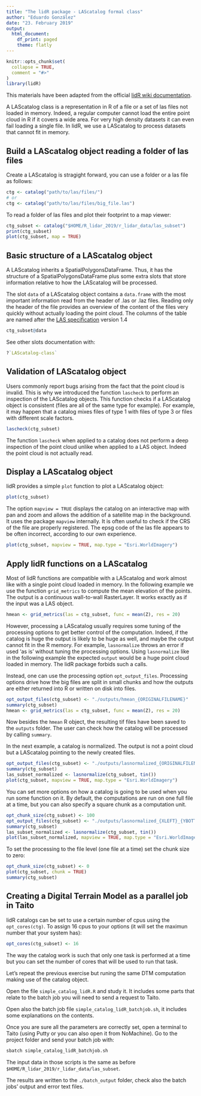 ```yaml
---
title: "The lidR package - LAScatalog formal class"
author: "Eduardo González"
date: "23. February 2019"
output:
  html_document:
    df_print: paged
    theme: flatly
---
```

```r
knitr::opts_chunk$set(
  collapse = TRUE,
  comment = "#>"
)
library(lidR)
```


This materials have been adapted from the official [lidR wiki documentation](https://github.com/Jean-Romain/lidR/wiki).

A LAScatalog class is a representation in R of a file or a set of las files not loaded in memory. Indeed, a regular computer cannot load the entire point cloud in R if it covers a wide area. For very high density datasets it can even fail loading a single file. In lidR, we use a LAScatalog to process datasets that cannot fit in memory.

## Build a LAScatalog object reading a folder of las files

Create a LAScatalog is stragight forward, you can use a folder or a las file as follows:
```r
ctg <- catalog("path/to/las/files/")
# or
ctg <- catalog("path/to/las/files/big_file.las")
```

To read a folder of las files and plot their footprint to a map viewer:
```r
ctg_subset <- catalog("$HOME/R_lidar_2019/r_lidar_data/las_subset")
print(ctg_subset)
plot(ctg_subset, map = TRUE)
```


## Basic structure of a LAScatalog object

A LAScatalog inherits a SpatialPolygonsDataFrame. Thus, it has the structure of a SpatialPolygonsDataFrame plus some extra slots that store information relative to how the LAScatalog will be processed.

The slot `data` of a LAScatalog object contains a `data.frame` with the most important information read from the header of .las or .laz files. Reading only the header of the file provides an overview of the content of the files very quickly without actually loading the point cloud. The columns of the table are named after the [LAS specification](http://www.asprs.org/wp-content/uploads/2010/12/LAS_1_4_r13.pdf) version 1.4

```r
ctg_subset@data
```


See other slots documentation with:
```r
?`LAScatalog-class`
```

## Validation of LAScatalog object

Users commonly report bugs arising from the fact that the point cloud is invalid. This is why we introduced the function `lascheck` to perform an inspection of the LAScatalog objects. This function checks if a LAScatalog object is consistent (files are all of the same type for example). For example, it may happen that a catalog mixes files of type 1 with files of type 3 or files with different scale factors.

```r
lascheck(ctg_subset)
```

The function `lascheck` when applied to a catalog does not perform a deep inspection of the point cloud unlike when applied to a LAS object. Indeed the point cloud is not actually read.


## Display a LAScatalog object

lidR provides a simple `plot` function to plot a LAScatalog object:

```r
plot(ctg_subset)
```

The option `mapview = TRUE` displays the catalog on an interactive map with pan and zoom and allows the addition of a satellite map in the background. It uses the package `mapview` internally. It is often useful to check if the CRS of the file are properly registered. The epsg code of the las file appears to be often incorrect, according to our own experience.

```r
plot(ctg_subset, mapview = TRUE, map.type = "Esri.WorldImagery")
```


## Apply lidR functions on a LAScatalog

Most of lidR functions are compatible with a LAScatalog and work almost like with a single point cloud loaded in memory. In the following example we use the function `grid_metrics` to compute the mean elevation of the points. The output is a continuous wall-to-wall RasterLayer. It works exactly as if the input was a LAS object.

```r
hmean <- grid_metrics(las = ctg_subset, func = mean(Z), res = 20)
```

However, processing a LAScatalog usually requires some tuning of the processing options to get better control of the computation. Indeed, if the catalog is huge the output is likely to be huge as well, and maybe the output cannot fit in the R memory. For example, `lasnormalize` throws an error if used 'as is' without tuning the processing options. Using `lasnormalize` like in the following example the expected `output` would be a huge point cloud loaded in memory. The lidR package forbids such a calls.

Instead, one can use the processing option `opt_output_files`. Processing options drive how the big files are split in small chunks and how the outputs are either returned into R or written on disk into files.

```r
opt_output_files(ctg_subset) <- "./outputs/hmean_{ORIGINALFILENAME}"
summary(ctg_subset)
hmean <- grid_metrics(las = ctg_subset, func = mean(Z), res = 20)

```

Now besides the `hmean` R object, the resulting tif files have been saved to the `outputs` folder. The user can check how the catalog will be processed by calling `summary`.

In the next example, a catalog is normalized. The output is not a point cloud but a LAScatalog pointing to the newly created files.
```r
opt_output_files(ctg_subset) <- "./outputs/lasnormalized_{ORIGINALFILENAME}"
summary(ctg_subset)
las_subset_normalized <- lasnormalize(ctg_subset, tin())
plot(ctg_subset, mapview = TRUE, map.type = "Esri.WorldImagery")
```

You can set more options on how a catalog is going to be used when you run some function on it. By default, the computations are run on one full file at a time, but you can also specify a square chunk as a computation unit.
```r
opt_chunk_size(ctg_subset) <- 100
opt_output_files(ctg_subset) <- "./outputs/lasnormalized_{XLEFT}_{YBOTTOM}_{ID}"
summary(ctg_subset)
las_subset_normalized <- lasnormalize(ctg_subset, tin())
plot(las_subset_normalized, mapview = TRUE, map.type = "Esri.WorldImagery")
```

To set the processing to the file level (one file at a time) set the chunk size to zero:
```r
opt_chunk_size(ctg_subset) <- 0
plot(ctg_subset, chunk = TRUE)
summary(ctg_subset)
```


## Creating a Digital Terrain Model as a parallel job in Taito
lidR catalogs can be set to use a certain number of cpus using the `opt_cores(ctg)`. To assign 16 cpus to your options (it will set the maximun number that your system has):
```r
opt_cores(ctg_subset) <- 16
```

The way the catalog work is such that only one task is performed at a time but you can set the number of cores that will be used to run that task.

Let's repeat the previous exercise but runing the same DTM computation making use of the catalog object.

Open the file `simple_catalog_lidR.R` and study it. It includes some parts that relate to the batch job you will need to send a request to Taito.

Open also the batch job file `simple_catalog_lidR_batchjob.sh`, it includes some explanations on the contents.

Once you are sure all the parameters are correctly set, open a terminal to Taito (using Putty or you can also open it from NoMachine). Go to the project folder and send your batch job with:
```bash
sbatch simple_catalog_lidR_batchjob.sh
```
The input data in those scripts is the same as before `$HOME/R_lidar_2019/r_lidar_data/las_subset`.

The results are written to the `./batch_output` folder, check also the batch jobs' output and error text files.
